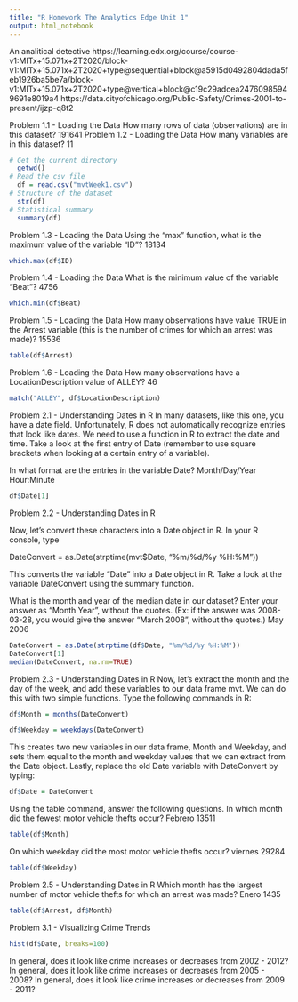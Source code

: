 ---
title: "R Homework The Analytics Edge Unit 1"
output: html_notebook
---
An analitical detective
https://learning.edx.org/course/course-v1:MITx+15.071x+2T2020/block-v1:MITx+15.071x+2T2020+type@sequential+block@a5915d0492804dada5feb1926ba5be7a/block-v1:MITx+15.071x+2T2020+type@vertical+block@c19c29adcea24760985949691e8019a4
https://data.cityofchicago.org/Public-Safety/Crimes-2001-to-present/ijzp-q8t2

Problem 1.1 - Loading the Data
How many rows of data (observations) are in this dataset? 191641
Problem 1.2 - Loading the Data
How many variables are in this dataset? 11

```{r}
# Get the current directory
  getwd()
# Read the csv file
  df = read.csv("mvtWeek1.csv")
# Structure of the dataset
  str(df)
# Statistical summary
  summary(df)
```

Problem 1.3 - Loading the Data
Using the "max" function, what is the maximum value of the variable "ID"? 18134
```{r}
which.max(df$ID)
```
Problem 1.4 - Loading the Data
What is the minimum value of the variable "Beat"? 4756
```{r}
which.min(df$Beat)
```
Problem 1.5 - Loading the Data
How many observations have value TRUE in the Arrest variable (this is the number of crimes for which an arrest was made)? 15536
```{r}
table(df$Arrest)
```
Problem 1.6 - Loading the Data
How many observations have a LocationDescription value of ALLEY? 46
```{r}
match("ALLEY", df$LocationDescription)
```

Problem 2.1 - Understanding Dates in R
In many datasets, like this one, you have a date field. Unfortunately, R does not automatically recognize entries that look like dates. We need to use a function in R to extract the date and time. Take a look at the first entry of Date (remember to use square brackets when looking at a certain entry of a variable).

In what format are the entries in the variable Date? Month/Day/Year Hour:Minute
```{r}
df$Date[1]
```

Problem 2.2 - Understanding Dates in R

Now, let's convert these characters into a Date object in R. In your R console, type

DateConvert = as.Date(strptime(mvt$Date, "%m/%d/%y %H:%M"))

This converts the variable "Date" into a Date object in R. Take a look at the variable DateConvert using the summary function.

What is the month and year of the median date in our dataset? Enter your answer as "Month Year", without the quotes. (Ex: if the answer was 2008-03-28, you would give the answer "March 2008", without the quotes.) May 2006
```{r}
DateConvert = as.Date(strptime(df$Date, "%m/%d/%y %H:%M"))
DateConvert[1]
median(DateConvert, na.rm=TRUE)
```
Problem 2.3 - Understanding Dates in R
Now, let's extract the month and the day of the week, and add these variables to our data frame mvt. We can do this with two simple functions. Type the following commands in R:
```{r}
df$Month = months(DateConvert)

df$Weekday = weekdays(DateConvert)
```
This creates two new variables in our data frame, Month and Weekday, and sets them equal to the month and weekday values that we can extract from the Date object. Lastly, replace the old Date variable with DateConvert by typing:
```{r}
df$Date = DateConvert
```
Using the table command, answer the following questions.
In which month did the fewest motor vehicle thefts occur? Febrero 13511
```{r}
table(df$Month)
```
On which weekday did the most motor vehicle thefts occur? viernes 29284
```{r}
table(df$Weekday)
```
Problem 2.5 - Understanding Dates in R
Which month has the largest number of motor vehicle thefts for which an arrest was made? Enero 1435
```{r}
table(df$Arrest, df$Month)
```
Problem 3.1 - Visualizing Crime Trends
```{r}
hist(df$Date, breaks=100)
```
In general, does it look like crime increases or decreases from 2002 - 2012?
In general, does it look like crime increases or decreases from 2005 - 2008?
In general, does it look like crime increases or decreases from 2009 - 2011?







